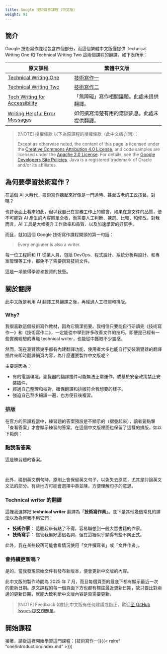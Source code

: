 ```yaml
---
title: Google 技術寫作課程（中文版）
weight: 91
---
```


## 簡介

Google 技術寫作課程包含四個部分，而這個繁體中文版僅提供 Technical Writing One 和 Technical Writing Two 這兩個課程的翻譯。如下表所示：

| 原文課程 | 繁體中文版 |
| --------|-----------|
| [Technical Writing One](https://developers.google.com/tech-writing/one) | [技術寫作一](one/) |
| [Technical Writing Two](https://developers.google.com/tech-writing/two) | [技術寫作二](two/) |
| [Tech Writing for Accessibility](https://developers.google.com/tech-writing/accessibility) | 「無障礙」寫作相關議題。此處未提供翻譯。 |
| [Writing Helpful Error Messages](https://developers.google.com/tech-writing/error-messages) | 如何撰寫清楚有用的錯誤訊息。此處未提供翻譯。 |

> [!NOTE] 授權條款
> 以下為原課程的授權條款（此中文版亦同）：
>
> Except as otherwise noted, the content of this page is licensed under the [Creative Commons Attribution 4.0 License](https://creativecommons.org/licenses/by/4.0/), and code samples are licensed under the [Apache 2.0 License](https://www.apache.org/licenses/LICENSE-2.0). For details, see the [Google Developers Site Policies](https://developers.google.com/site-policies). Java is a registered trademark of Oracle and/or its affiliates.

## 為何要學習技術寫作？

在這個 AI 大時代，技術寫作聽起來好像是一門過時、甚至古老的工匠技藝，對嗎？

也許表面上看來如此，但以我自己在實務工作上的體會，如果在意文件的品質，便不可能對 AI 產生的內容照單全收，而需要人工判斷、揀選、比較、和修改。對我而言，AI 工具是大幅提升工作效率和品質、以及加速學習的好幫手。

而且，就如這個 Google 技術寫作課程開頭的第一句話：

> Every engineer is also a writer.

每一位工程師和 IT 從業人員，包括 DevOps、程式設計、系統分析與設計、和專案管理等工作，都免不了需要撰寫技術文件。

這是一項值得學習和投資的技藝。

## 關於翻譯

此中文版是利用 AI 翻譯工具翻譯之後，再經過人工校閱和排版。

### Why?

我很喜歡這個技術寫作教材，因為它簡潔扼要。我相信只要能自行研讀完《技術寫作一》和《技術寫作二》，一定能從中學到許多改善文件的技巧。即便是已經有一些實務經驗的專職 technical writer，也能從中獲取不少靈感。

然而，現在瀏覽器幾乎都有內建翻譯功能，使用者大多也能自行安裝瀏覽器的翻譯插件來即時翻譯網頁內容，為什麼還要製作中文版呢？

主要是因為：

- 有的電腦環境，瀏覽器的翻譯插件可能無法正常運作，或基於安全政策禁止安裝插件。
- 經過自己整理和校對，確保翻譯和排版符合我想要的樣子。
- 強迫自己至少細讀一遍，也方便日後複習。

### 排版

在官方的原課程當中，練習題的答案預設是不顯示的（摺疊起來），讀者要點擊「查看答案」才會顯示練習的答案。在這個中文版裡面也保留了這樣的排版，如以下範例：

::: {.callout-note collapse="true"}
### 點我看答案

這是練習題的答案。
:::

<br/>

此外，碰到英文例句時，原則上會保留英文句子，以免失去原意，尤其是討論英文文法的部分。有些地方可能會選擇中英並陳，方便理解句子的意思。

### Technical writer 的翻譯

這裡我選擇把 **technical writer** 翻譯為「**技術寫作員**」。底下是其他幾個常見的譯法以及為何我不用它們：

- **技術作家：** 這聽起來有點了不得，容易聯想到一般大眾書籍的作家。
- **技術寫手：** 儘管我偏好這個名詞，但在這裡似乎顯得有些不夠正式。

此外，我在某些段落可能會看情況使用「文件撰寫者」或「文件作者」。

### 會持續更新嗎？

是的，當我發現原始文件有發布新版本，便會更新中文版的內容。

此中文版的製作時間為 2025 年 7 月，而且每個頁面的最底下都有顯示最近一次的更新日期。原文課程的每一個頁面下方也都有標註最近更新日期，故只要比對兩邊的更新日期，就能大致判斷中文版內容是否需要更新。

> [!NOTE] Feedback
> 如對此中文版有任何建議或指正，歡迎[至 GitHub Issues 提交問題單](https://github.com/huanlin/huanlin.github.io/issues/new?title=Google%20%e6%8a%80%e8%a1%93%e5%af%ab%e4%bd%9c%e8%aa%b2%e7%a8%8b%ef%bc%88%e4%b8%ad%e6%96%87%e7%89%88%ef%bc%89)。

## 開始課程

接著，請從這裡開始學習這門課程：[技術寫作一]({{< relref "one/introduction/index.md" >}})
